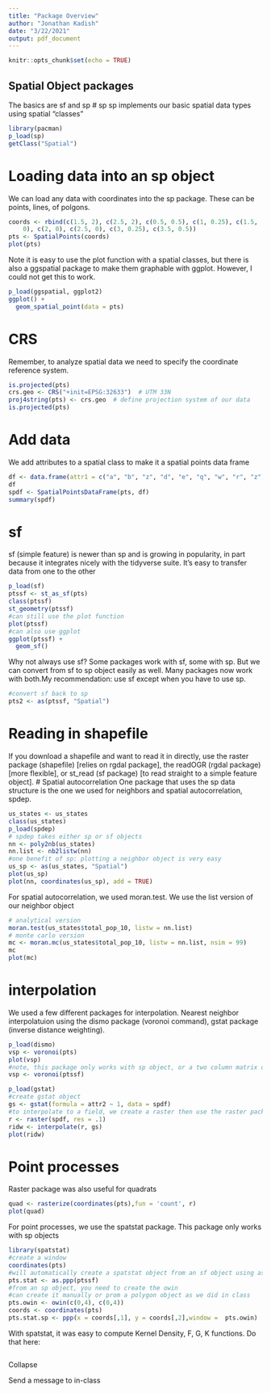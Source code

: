 ```yaml
---
title: "Package Overview"
author: "Jonathan Kadish"
date: "3/22/2021"
output: pdf_document
---
```

```r
knitr::opts_chunk$set(echo = TRUE)
```
## Spatial Object packages
The basics are sf and sp
# sp
sp implements our basic spatial data types using spatial "classes"
```r
library(pacman)
p_load(sp)
getClass("Spatial")
```
# Loading data into an sp object
We can load any data with coordinates into the sp package. These can be points, lines, of polgons.
```r
coords <- rbind(c(1.5, 2), c(2.5, 2), c(0.5, 0.5), c(1, 0.25), c(1.5, 
    0), c(2, 0), c(2.5, 0), c(3, 0.25), c(3.5, 0.5))
pts <- SpatialPoints(coords)
plot(pts)
```
Note it is easy to use the plot function with a spatial classes, but there is also a ggspatial package to make them graphable with ggplot. However, I could not get this to work.
```r
p_load(ggspatial, ggplot2)
ggplot() +
  geom_spatial_point(data = pts)
```
# CRS
Remember, to analyze spatial data we need to specify the coordinate reference system.
```r
is.projected(pts)
crs.geo <- CRS("+init=EPSG:32633")  # UTM 33N
proj4string(pts) <- crs.geo  # define projection system of our data
is.projected(pts)
```
# Add data
We add attributes to a spatial class to make it a spatial points data frame
```r
df <- data.frame(attr1 = c("a", "b", "z", "d", "e", "q", "w", "r", "z"), attr2 = c(101:109))
df
spdf <- SpatialPointsDataFrame(pts, df)
summary(spdf)
```
# sf
sf (simple feature) is newer than sp and is growing in popularity, in part because it integrates nicely with the tidyverse suite. It's easy to transfer data from one to the other
```r
p_load(sf)
ptssf <- st_as_sf(pts)
class(ptssf)
st_geometry(ptssf)
#can still use the plot function
plot(ptssf)
#can also use ggplot
ggplot(ptssf) +
  geom_sf()
```
Why not always use sf? Some packages work with sf, some with sp. But we can convert from sf to sp object easily as well. Many packages now work with both.My recommendation: use sf except when you have to use sp.
```r
#convert sf back to sp
pts2 <- as(ptssf, "Spatial")
```
# Reading in shapefile
If you download a shapefile and want to read it in directly, use the raster package (shapefile) [relies on rgdal package], the readOGR (rgdal package) [more flexible], or st_read (sf package) [to read straight to a simple feature object].
# Spatial autocorrelation
One package that uses the sp data structure is the one we used for neighbors and spatial autocorrelation, spdep.
```r
us_states <- us_states
class(us_states)
p_load(spdep)
# spdep takes either sp or sf objects
nn <- poly2nb(us_states)
nn.list <- nb2listw(nn)
#one benefit of sp: plotting a neighbor object is very easy
us_sp <- as(us_states, "Spatial")
plot(us_sp)
plot(nn, coordinates(us_sp), add = TRUE)
```
For spatial autocorrelation, we used moran.test. We use the list version of our neighbor object
```r
# analytical version
moran.test(us_states$total_pop_10, listw = nn.list)
# monte carlo version
mc <- moran.mc(us_states$total_pop_10, listw = nn.list, nsim = 99)
mc
plot(mc)
```
# interpolation
We used a few different packages for interpolation. Nearest neighbor interpolatuion using the dismo package (voronoi command), gstat package (inverse distance weighting).
```r
p_load(dismo)
vsp <- voronoi(pts)
plot(vsp)
#note, this package only works with sp object, or a two column matrix of coordinates
vsp <- voronoi(ptssf)
```
```r
p_load(gstat)
#create gstat object
gs <- gstat(formula = attr2 ~ 1, data = spdf)
#to interpolate to a field, we create a raster then use the raster package's interpolate function.
r <- raster(spdf, res = .1)
ridw <- interpolate(r, gs)
plot(ridw)
```
# Point processes
Raster package was also useful for quadrats
```r
quad <- rasterize(coordinates(pts),fun = 'count', r)
plot(quad)
```
For point processes, we use the spatstat package. This package only works with sp objects
```r
library(spatstat)
#create a window
coordinates(pts)
#will automatically create a spatstat object from an sf object using as.ppp
pts.stat <- as.ppp(ptssf)
#from an sp object, you need to create the owin
#can create it manually or prom a polygon object as we did in class
pts.owin <- owin(c(0,4), c(0,4))
coords <- coordinates(pts)
pts.stat.sp <- ppp(x = coords[,1], y = coords[,2],window =  pts.owin)
```
With spatstat, it was easy to compute Kernel Density, F, G, K functions. Do that here:
```r
```
Collapse





Send a message to in-class















